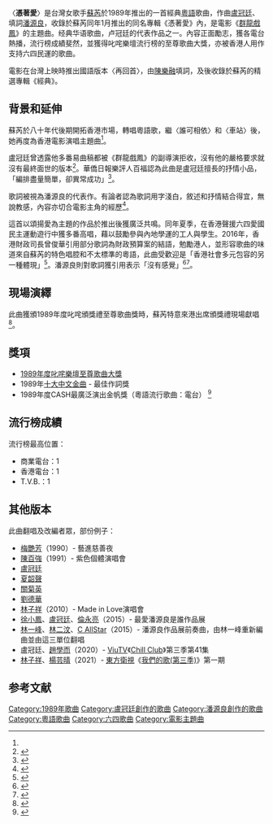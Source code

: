 {{NoteTA
|G1=Music
}}
{{Infobox song
| name     = 憑著愛
| type     = song
| artist   = [[蘇芮|蘇芮]]
| album    = 憑著愛
| released = {{start date|1989}}
| language = 粤语
| length   = {{duration|m=4|s=03}}
| label    = 華納唱片
| lyricist = [[潘源良|潘源良]]
| composer = [[盧冠廷|盧冠廷]]
| arranger = 袁卓繁
| producer = 袁卓繁
}}

〈'''憑著愛'''〉是台灣女歌手[[蘇芮|蘇芮]]於1989年推出的一首經典[[粵語|粵語]]歌曲，作曲[[盧冠廷|盧冠廷]]、填詞[[潘源良|潘源良]]，收錄於蘇芮同年1月推出的同名專輯《憑著愛》內，是電影《[[群龍戲鳳|群龍戲鳳]]》的主題曲。经典华语歌曲，卢冠廷的代表作品之一。內容正面勵志，獲各電台熱播，流行榜成績斐然，並獲得叱咤樂壇流行榜的至尊歌曲大獎，亦被香港人用作支持六四民運的歌曲。

電影在台灣上映時推出國語版本〈再回首〉，由[[陳樂融|陳樂融]]填詞，及後收錄於蘇芮的精選專輯《經典》。

==背景和延伸==
蘇芮於八十年代後期開拓香港市場，轉唱粵語歌，繼〈誰可相依〉和〈車站〉後，她再度為香港電影演唱主題曲<ref name="華"/>。

盧冠廷曾透露他多番易曲稿都被《群龍戲鳳》的副導演拒收，沒有他的嚴格要求就沒有最終面世的版本<ref>{{Cite news|url=https://www.hk01.com/%E7%9C%BE%E6%A8%82%E8%BF%B7/194309/%E5%B0%88%E8%A8%AA-%E9%85%8D%E6%A8%82%E5%A4%A7%E5%B8%AB%E9%81%87%E4%B8%8A%E7%A5%9E%E7%B4%9A%E5%B0%8E%E6%BC%94-%E7%9B%A7%E5%86%A0%E5%BB%B7%E8%A2%AB%E7%8E%A9%E8%AC%9D-%E5%94%94%E8%AD%98%E5%BD%88%E7%90%B4%E5%8F%88ban%E6%A9%8B|title=【專訪】配樂大師遇上神級導演　盧冠廷被玩謝：唔識彈琴又Ban橋|author=黃浩晉|date=2018-06-01|work=HK01|publisher=|accessdate=|language=|format=|archive-date=2020-08-09|archive-url=https://web.archive.org/web/20200809115341/https://www.hk01.com/%E7%9C%BE%E6%A8%82%E8%BF%B7/194309/%E5%B0%88%E8%A8%AA-%E9%85%8D%E6%A8%82%E5%A4%A7%E5%B8%AB%E9%81%87%E4%B8%8A%E7%A5%9E%E7%B4%9A%E5%B0%8E%E6%BC%94-%E7%9B%A7%E5%86%A0%E5%BB%B7%E8%A2%AB%E7%8E%A9%E8%AC%9D-%E5%94%94%E8%AD%98%E5%BD%88%E7%90%B4%E5%8F%88ban%E6%A9%8B|dead-url=no}}</ref>。華僑日報樂評人百福認為此曲是盧冠廷擅長的抒情小品，「編排盡量簡單，卻異常成功」<ref name="華">{{Cite news|url=|title=蘇芮新廣東大碟集情歌與哲理歌一身|author=百福|date=1988-10-22|work=華僑日報|publisher=|accessdate=|language=|format=}}</ref>。

歌詞被視為潘源良的代表作。有論者認為歌詞用字淺白，敘述和抒情結合得宜，無說教感，內容亦切合電影主角的經歷<ref>{{Cite book|title=Pan Yuanliang|url=https://www.worldcat.org/oclc/1117274745|location=Xianggang|isbn=978-988-8573-04-2|oclc=1117274745|last=Zhang, Shuwei (Journalist),|last2=張書瑋 (Journalist),|page=32-35}}</ref>。

這首以頌揚愛為主題的作品於推出後獲廣泛共鳴。同年夏季，在香港聲援六四愛國民主運動遊行中獲多番高唱，藉以鼓勵參與內地學運的工人與學生。2016年，香港財政司長曾俊華引用部分歌詞為財政預算案的結語，勉勵港人，並形容歌曲的味道來自蘇芮的特色唱腔和不太標準的粵語，此曲受歡迎是「香港社會多元包容的另一種體現」<ref>{{Cite news|url=http://www.news.gov.hk/tc/record/html/2016/02/20160227_150004.lin.shtml|title=憑着愛 讓社會回歸理性|author=|date=2016-02-27|work=香港政府新聞網|publisher=|accessdate=|language=|format=|archive-date=2020-03-03|archive-url=https://web.archive.org/web/20200303233551/http://www.news.gov.hk/tc/record/html/2016/02/20160227_150004.lin.shtml|dead-url=no}}</ref>。潘源良則對歌詞獲引用表示「沒有感覺」<ref>{{Cite news|url=https://www.hk01.com/%E5%8D%B3%E6%99%82%E5%A8%9B%E6%A8%82/8686/%E8%B2%A1%E6%94%BF%E9%A0%90%E7%AE%97%E6%A1%88-%E6%9B%BE%E4%BF%8A%E8%8F%AF%E5%BC%95%E7%94%A8-%E6%86%91%E8%91%97%E6%84%9B-%E5%A1%AB%E8%A9%9E%E4%BA%BA%E6%BD%98%E6%BA%90%E8%89%AF-%E5%B8%B8%E8%A2%AB%E4%BA%BA%E4%BA%82%E7%94%A8|title=【財政預算案】曾俊華引用《憑著愛》　填詞人潘源良：常被人亂用|author=蔡振龍|date=2016-02-24|work=HK01|publisher=|accessdate=|language=|format=|archive-date=2020-12-05|archive-url=https://web.archive.org/web/20201205061506/https://www.hk01.com/%E5%8D%B3%E6%99%82%E5%A8%9B%E6%A8%82/8686/%E8%B2%A1%E6%94%BF%E9%A0%90%E7%AE%97%E6%A1%88-%E6%9B%BE%E4%BF%8A%E8%8F%AF%E5%BC%95%E7%94%A8-%E6%86%91%E8%91%97%E6%84%9B-%E5%A1%AB%E8%A9%9E%E4%BA%BA%E6%BD%98%E6%BA%90%E8%89%AF-%E5%B8%B8%E8%A2%AB%E4%BA%BA%E4%BA%82%E7%94%A8|dead-url=no}}</ref><ref>{{Cite web |url=http://hk.apple.nextmedia.com/realtime/news/20160224/54793768 |title=【話你知】唔係「蘇丙」佢叫蘇芮！ |access-date=2016-03-03 |archive-date=2017-01-12 |archive-url=https://web.archive.org/web/20170112134221/http://hk.apple.nextmedia.com/realtime/news/20160224/54793768 |dead-url=no }}</ref>。

==現場演繹==
此曲獲頒1989年度叱咤頒獎禮至尊歌曲獎時，蘇芮特意來港出席頒獎禮現場獻唱<ref>{{Cite web |url=https://www.youtube.com/watch?v=jXAg1xaVVEk |title=蘇芮 - 憑著愛 (89年度叱吒樂壇流行榜頒奬典禮) |access-date=2015-03-20 |archive-date=2016-03-16 |archive-url=https://web.archive.org/web/20160316215945/https://www.youtube.com/watch?v=jXAg1xaVVEk |dead-url=no }}</ref>。

==獎項==
*[[1989年度叱咤樂壇流行榜頒獎典禮|1989年度叱咤樂壇至尊歌曲大獎]]
*1989年[[第十二屆十大中文金曲得獎名單|十大中文金曲]] - 最佳作詞獎
*1989年度CASH最廣泛演出金帆獎（粵語流行歌曲：電台） <ref>{{Cite web|title=CASH最廣泛演出金帆獎|url=https://www.cash.org.hk/awards|accessdate=|author=|date=|format=|publisher=CASH|language=|archive-date=2020-07-17|archive-url=https://web.archive.org/web/20200717192129/https://www.cash.org.hk/awards|dead-url=yes}}</ref>

==流行榜成績==
流行榜最高位置：
*商業電台：1
*香港電台：1
*T.V.B.：1

==其他版本==
此曲翻唱及改編者眾，部份例子：
*[[梅艷芳|梅艷芳]]（1990）- 藝進慈善夜
*[[陳百強|陳百強]]（1991）- 紫色個體演唱會
*[[盧冠廷|盧冠廷]]
*[[夏韶聲|夏韶聲]]
*[[關菊英|關菊英]]
*[[劉德華|劉德華]]
*[[林子祥|林子祥]]（2010）- Made in Love演唱會
*[[徐小鳳|徐小鳳]]、[[盧冠廷|盧冠廷]]、[[倫永亮|倫永亮]]（2015）- 最愛潘源良是誰作品展
*[[林一峰|林一峰]]、[[林二汶|林二汶]]、[[C_AllStar|C AllStar]]（2015）- 潘源良作品展前奏曲，由林一峰重新編曲並由這三單位翻唱
*盧冠廷、[[趙學而|趙學而]]（2020）- [[ViuTV|ViuTV]]《[[Chill_Club|Chill Club]]》第三季第41集
*[[林子祥|林子祥]]、[[楊芸晴|楊芸晴]]（2021）- [[東方衛視|東方衛視]]《[[我们的歌_(第三季)|我們的歌(第三季)]]》第一期

==参考文献==
{{reflist}}
{{叱咤至尊歌曲}}
{{香港電影金像獎最佳原創電影歌曲}}
[[Category:1989年歌曲|Category:1989年歌曲]]
[[Category:盧冠廷創作的歌曲|Category:盧冠廷創作的歌曲]]
[[Category:潘源良創作的歌曲|Category:潘源良創作的歌曲]]
[[Category:粵語歌曲|Category:粵語歌曲]]
[[Category:六四歌曲|Category:六四歌曲]]
[[Category:電影主題曲|Category:電影主題曲]]